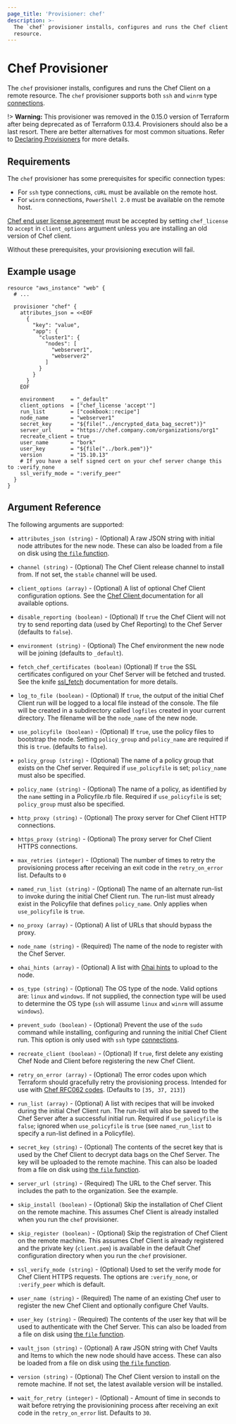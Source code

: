 ```yaml
---
page_title: 'Provisioner: chef'
description: >-
  The `chef` provisioner installs, configures and runs the Chef client on a
  resource.
---
```


# Chef Provisioner

The `chef` provisioner installs, configures and runs the Chef Client on a remote
resource. The `chef` provisioner supports both `ssh` and `winrm` type
[connections](/language/resources/provisioners/connection).

!> **Warning:** This provisioner was removed in the 0.15.0 version of Terraform after being deprecated as of Terraform 0.13.4. Provisioners should also be a last resort. There are better alternatives for most common situations. Refer to
[Declaring Provisioners](/language/resources/provisioners/syntax) for more details.

## Requirements

The `chef` provisioner has some prerequisites for specific connection types:

* For `ssh` type connections, `cURL` must be available on the remote host.
* For `winrm` connections, `PowerShell 2.0` must be available on the remote host.

[Chef end user license agreement](https://www.chef.io/end-user-license-agreement/) must be accepted by setting `chef_license` to `accept` in `client_options` argument unless you are installing an old version of Chef client.

Without these prerequisites, your provisioning execution will fail.

## Example usage

```hcl
resource "aws_instance" "web" {
  # ...

  provisioner "chef" {
    attributes_json = <<EOF
      {
        "key": "value",
        "app": {
          "cluster1": {
            "nodes": [
              "webserver1",
              "webserver2"
            ]
          }
        }
      }
    EOF

    environment     = "_default"
    client_options  = ["chef_license 'accept'"]
    run_list        = ["cookbook::recipe"]
    node_name       = "webserver1"
    secret_key      = "${file("../encrypted_data_bag_secret")}"
    server_url      = "https://chef.company.com/organizations/org1"
    recreate_client = true
    user_name       = "bork"
    user_key        = "${file("../bork.pem")}"
    version         = "15.10.13"
    # If you have a self signed cert on your chef server change this to :verify_none
    ssl_verify_mode = ":verify_peer"
  }
}
```

## Argument Reference

The following arguments are supported:

* `attributes_json (string)` - (Optional) A raw JSON string with initial node attributes
  for the new node. These can also be loaded from a file on disk using
  [the `file` function](/language/functions/file).

* `channel (string)` - (Optional) The Chef Client release channel to install from. If not
  set, the `stable` channel will be used.

* `client_options (array)` - (Optional) A list of optional Chef Client configuration
  options. See the [Chef Client ](https://docs.chef.io/config_rb_client.html) documentation
  for all available options.

* `disable_reporting (boolean)` - (Optional) If `true` the Chef Client will not try to send
  reporting data (used by Chef Reporting) to the Chef Server (defaults to `false`).

* `environment (string)` - (Optional) The Chef environment the new node will be joining
  (defaults to `_default`).

* `fetch_chef_certificates (boolean)` (Optional) If `true` the SSL certificates configured
  on your Chef Server will be fetched and trusted. See the knife [ssl_fetch](https://docs.chef.io/knife_ssl_fetch.html)
  documentation for more details.

* `log_to_file (boolean)` - (Optional) If `true`, the output of the initial Chef Client run
  will be logged to a local file instead of the console. The file will be created in a
  subdirectory called `logfiles` created in your current directory. The filename will be
  the `node_name` of the new node.

* `use_policyfile (boolean)` - (Optional) If `true`, use the policy files to bootstrap the
  node. Setting `policy_group` and `policy_name` are required if this is `true`. (defaults to
  `false`).

* `policy_group (string)` - (Optional) The name of a policy group that exists on the Chef
  server. Required if `use_policyfile` is set; `policy_name` must also be specified.

* `policy_name (string)` - (Optional) The name of a policy, as identified by the `name`
  setting in a Policyfile.rb file. Required if `use_policyfile` is set; `policy_group`
  must also be specified.

* `http_proxy (string)` - (Optional) The proxy server for Chef Client HTTP connections.

* `https_proxy (string)` - (Optional) The proxy server for Chef Client HTTPS connections.

* `max_retries (integer)` - (Optional) The number of times to retry the provisioning process
  after receiving an exit code in the `retry_on_error` list. Defaults to `0`

* `named_run_list (string)` - (Optional) The name of an alternate run-list to invoke during the
  initial Chef Client run. The run-list must already exist in the Policyfile that defines
  `policy_name`. Only applies when `use_policyfile` is `true`.

* `no_proxy (array)` - (Optional) A list of URLs that should bypass the proxy.

* `node_name (string)` - (Required) The name of the node to register with the Chef Server.

* `ohai_hints (array)` - (Optional) A list with
  [Ohai hints](https://docs.chef.io/ohai.html#hints) to upload to the node.

* `os_type (string)` - (Optional) The OS type of the node. Valid options are: `linux` and
  `windows`. If not supplied, the connection type will be used to determine the OS type (`ssh`
  will assume `linux` and `winrm` will assume `windows`).

* `prevent_sudo (boolean)` - (Optional) Prevent the use of the `sudo` command while installing, configuring
  and running the initial Chef Client run. This option is only used with `ssh` type
  [connections](/language/resources/provisioners/connection).

* `recreate_client (boolean)` - (Optional) If `true`, first delete any existing Chef Node and
  Client before registering the new Chef Client.

* `retry_on_error (array)` - (Optional) The error codes upon which Terraform should
  gracefully retry the provisioning process. Intended for use with
  [Chef RFC062 codes](https://github.com/chef-boneyard/chef-rfc/blob/master/rfc062-exit-status.md).
  (Defaults to `[35, 37, 213]`)

* `run_list (array)` - (Optional) A list with recipes that will be invoked during the initial
  Chef Client run. The run-list will also be saved to the Chef Server after a successful
  initial run. Required if `use_policyfile` is `false`; ignored when `use_policyfile` is `true`
  (see `named_run_list` to specify a run-list defined in a Policyfile).

* `secret_key (string)` - (Optional) The contents of the secret key that is used
  by the Chef Client to decrypt data bags on the Chef Server. The key will be uploaded to the remote
  machine. This can also be loaded from a file on disk using
  [the `file` function](/language/functions/file).

* `server_url (string)` - (Required) The URL to the Chef server. This includes the path to
  the organization. See the example.

* `skip_install (boolean)` - (Optional) Skip the installation of Chef Client on the remote
  machine. This assumes Chef Client is already installed when you run the `chef`
  provisioner.

* `skip_register (boolean)` - (Optional) Skip the registration of Chef Client on the remote
  machine. This assumes Chef Client is already registered and the private key (`client.pem`)
  is available in the default Chef configuration directory when you run the `chef`
  provisioner.

* `ssl_verify_mode (string)` - (Optional) Used to set the verify mode for Chef Client HTTPS
  requests. The options are `:verify_none`, or `:verify_peer` which is default.

* `user_name (string)` - (Required) The name of an existing Chef user to register
  the new Chef Client and optionally configure Chef Vaults.

* `user_key (string)` - (Required) The contents of the user key that will be used to
  authenticate with the Chef Server. This can also be loaded from a file on disk using
  [the `file` function](/language/functions/file).

* `vault_json (string)` - (Optional) A raw JSON string with Chef Vaults and Items to which the new node
  should have access. These can also be loaded from a file on disk using
  [the `file` function](/language/functions/file).

* `version (string)` - (Optional) The Chef Client version to install on the remote machine.
  If not set, the latest available version will be installed.

* `wait_for_retry (integer)` - (Optional) - Amount of time in seconds to wait before
  retrying the provisionining process after receiving an exit code in the `retry_on_error`
  list.  Defaults to `30`.
